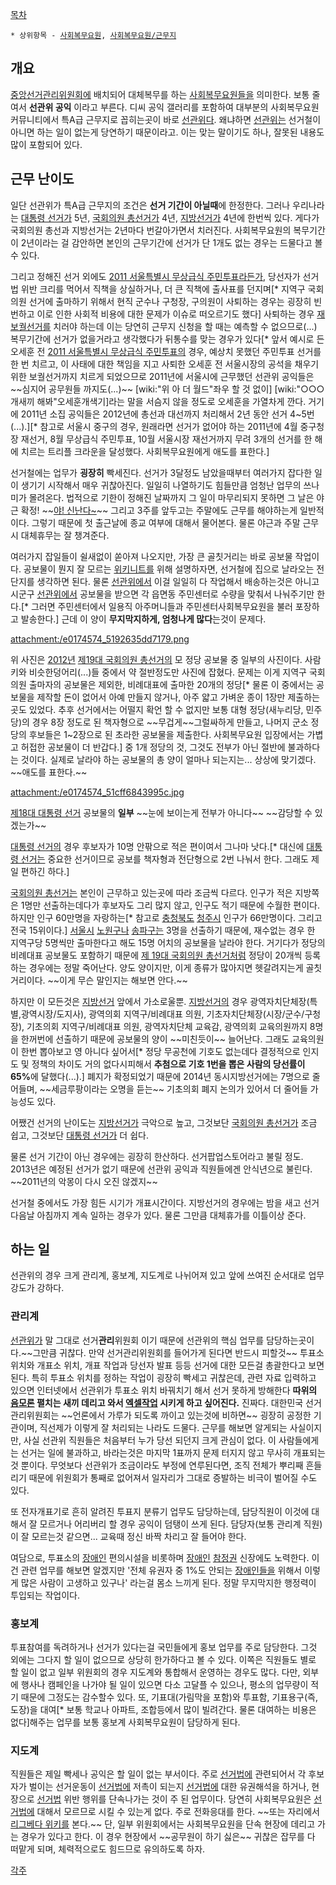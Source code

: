 [[목차]]
 * 상위항목 - [[사회복무요원]], [[사회복무요원/근무지]] 
== 개요 ==
[[중앙선거관리위원회]]에 배치되어 대체복무를 하는 [[사회복무요원]]들을 의미한다. 보통 줄여서 '''선관위 공익''' 이라고 부른다. 디씨 공익 갤러리를 포함하여 대부분의 사회복무요원 커뮤니티에서 특A급 근무지로 꼽히는곳이 바로 [[선관위]]다. 왜냐하면 [[선관위]]는 선거철이 아니면 하는 일이 없는게 당연하기 때문이라고. 이는 맞는 말이기도 하나, 잘못된 내용도 많이 포함되어 있다.

== 근무 난이도 ==
일단 선관위가 특A급 근무지의 조건은 '''선거 기간이 아닐때'''에 한정한다. 그러나 우리나라는 [[대통령 선거]]가 5년, [[국회의원 총선거]]가 4년, [[지방선거]]가 4년에 한번씩 있다. 게다가 국회의원 총선과 지방선거는 2년마다 번갈아가면서 치러진다. 사회복무요원의 복무기간이 2년이라는 걸 감안하면 본인의 근무기간에 선거가 단 1개도 없는 경우는 드물다고 볼 수 있다.

그리고 정해진 선거 외에도 [[2011 서울특별시 무상급식 주민투표]]라든가, 당선자가 선거법 위반 크리를 먹어서 직책을 상실하거나, 더 큰 직책에 출사표를 던지며[* 지역구 국회의원 선거에 출마하기 위해서 현직 군수나 구청장, 구의원이 사퇴하는 경우는 굉장히 빈번하고 이로 인한 사회적 비용에 대한 문제가 이슈로 떠오르기도 했다] 사퇴하는 경우 [[재보궐선거]]를 치러야 하는데 이는 당연히 근무지 신청을 할 때는 예측할 수 없으므로(...) 복무기간에 선거가 없을거라고 생각했다가 뒤통수를 맞는 경우가 있다[* 앞서 예시로 든 오세훈 전 [[2011 서울특별시 무상급식 주민투표]]의 경우, 예상치 못했던 주민투표 선거를 한 번 치르고, 이 사태에 대한 책임을 지고 사퇴한 오세훈 전 서울시장의 공석을 채우기 위한 보궐선거까지 치르게 되었으므로 2011년에 서울시에 근무했던 선관위 공익들은 ~~심지어 공무원들 까지도(...)~~ [wiki:"위 아 더 월드"좌우 할 것 없이] [wiki:"○○○ 개새끼 해봐"오세훈개색기]라는 말을 서슴지 않을 정도로 오세훈을 가열차게 깐다. 거기에 2011년 소집 공익들은 2012년에 총선과 대선까지 처리해서 2년 동안 선거 4~5번(...).][* 참고로 서울시 중구의 경우, 원래라면 선거가 없어야 하는 2011년에 4월 중구청장 재선거, 8월 무상급식 주민투표, 10월 서울시장 재선거까지 무려 3개의 선거를 한 해에 치르는 트리플 크라운을 달성했다. 사회복무요원에게 애도를 표한다.]

선거철에는 업무가 '''굉장히''' 빡세진다. 선거가 3달정도 남았을때부터 여러가지 잡다한 일이 생기기 시작해서 매우 귀찮아진다. 일일히 나열하기도 힘들만큼 엄청난 업무의 쓰나미가 몰려온다. 법적으로 기한이 정해진 날짜까지 그 일이 마무리되지 못하면 그 날은 야근 확정! ~~[[야! 신난다~]]~~ 그리고 3주를 앞두고는 주말에도 근무를 해야하는게 일반적이다. 그렇기 때문에 첫 출근날에 종교 여부에 대해서 물어본다. 물론 야근과 주말 근무시 대체휴무는 잘 챙겨준다.

여러가지 잡일들이 쉴새없이 쏟아져 나오지만, 가장 큰 골칫거리는 바로 공보물 작업이다. 공보물이 뭔지 잘 모르는 [[위키니트]]를 위해 설명하자면, 선거철에 집으로 날라오는 전단지를 생각하면 된다. 물론 [[선관위]]에서 이걸 일일히 다 작업해서 배송하는것은 아니고 시군구 [[선관위]]에서 공보물을 받으면 각 읍면동 주민센터로 수량을 맞춰서 나눠주기만 한다.[* 그러면 주민센터에서 일용직 아주머니들과 주민센터사회복무요원을 불러 포장하고 발송한다.] 근데 이 양이 '''무지막지하게, 엄청나게 많다'''는것이 문제다.

attachment:/e0174574_5192635dd7179.png

위 사진은 [[2012년]] [[제19대 국회의원 총선거]]의 모 정당 공보물 중 일부의 사진이다. 사람 키와 비슷한덩어리(...)들 중에서 약 절반정도만 사진에 잡혔다. 문제는 이게 지역구 국회의원 출마자의 공보물은 제외한, 비례대표에 출마한 20개의 정당[* 물론 이 중에서는 공보물을 제작할 돈이 없어서 아예 만들지 않거나, 아주 얇고 가벼운 종이 1장만 제출하는 곳도 있었다. 추후 선거에서는 어떨지 확언 할 수 없지만 보통 대형 정당(새누리당, 민주당)의 경우 8장 정도로 된 책자형으로 ~~무겁게~~그럴싸하게 만들고, 나머지 군소 정당의 후보들은 1~2장으로 된 초라한 공보물을 제출한다. 사회복무요원 입장에서는 가볍고 허접한 공보물이 더 반갑다.] 중 1개 정당의 것, 그것도 전부가 아닌 절반에 불과하다는 것이다. 실제로 날라야 하는 공보물의 총 양이 얼마나 되는지는... 상상에 맞기겠다. ~~애도를 표한다.~~

attachment:/e0174574_51cff6843995c.jpg

[[제18대 대통령 선거]] 공보물의 '''일부''' ~~눈에 보이는게 전부가 아니다~~ ~~감당할 수 있겠는가~~

[[대통령 선거]]의 경우 후보자가 10명 안팎으로 적은 편이여서 그나마 낫다.[* 대신에 [[대통령 선거]]는 중요한 선거이므로 공보를 책자형과 전단형으로 2번 나눠서 한다. 그래도 제일 편하긴 하다.]

[[국회의원 총선거]]는 본인이 근무하고 있는곳에 따라 조금씩 다르다. 인구가 적은 지방쪽은 1명만 선출하는데다가 후보자도 그리 많지 않고, 인구도 적기 때문에 수월한 편이다. 하지만 인구 60만명을 자랑하는[* 참고로 [[충청북도]] [[청주시]] 인구가 66만명이다. 그리고 전국 15위이다.] [[서울시]] [[노원구]]나 [[송파구]]는 3명을 선출하기 때문에, 재수없는 경우 한 지역구당 5명씩만 출마한다고 해도 15명 어치의 공보물을 날라야 한다. 거기다가 정당의 비례대표 공보물도 포함하기 때문에 [[제 19대 국회의원 총선거]]처럼 정당이 20개씩 등록하는 경우에는 정말 죽어난다. 양도 양이지만, 이게 종류가 많아지면 헷갈려지는게 골칫거리이다. ~~이게 무슨 말인지는 해보면 안다.~~

하지만 이 모든것은 [[지방선거]] 앞에서 가소로울뿐. [[지방선거]]의 경우 광역자치단체장(특별,광역시장/도지사), 광역의회 지역구/비례대표 의원, 기초자치단체장(시장/군수/구청장), 기초의회 지역구/비례대표 의원, 광역자치단체 교육감, 광역의회 교육의원까지 8명을 한꺼번에 선출하기 때문에 공보물의 양이 ~~미친듯이~~ 늘어난다. 그래도 교육의원이 한번 뽑아보고 영 아니다 싶어서[* 정당 무공천에 기호도 없는데다 결정적으로 인지도 및 정책의 차이도 거의 없다시피해서 '''추첨으로 기호 1번을 뽑은 사람의 당선률이 65%'''에 달했다(...).] 폐지가 확정되었기 때문에 2014년 동시지방선거에는 7명으로 줄어들며, ~~세금루팡이라는 오명을 듣는~~ 기초의회 폐지 논의가 있어서 더 줄어들 가능성도 있다.

어쨌건 선거의 난이도는 [[지방선거]]가 극악으로 높고, 그것보단 [[국회의원 총선거]]가 조금 쉽고, 그것보단 [[대통령 선거]]가 더 쉽다.

물론 선거 기간이 아닌 경우에는 굉장히 한산하다. 선거팝업스토어라고 불릴 정도. 2013년은 예정된 선거가 없기 때문에 선관위 공익과 직원들에겐 안식년으로 불린다. ~~2011년의 악몽이 다시 오진 않겠지~~

선거철 중에서도 가장 힘든 시기가 개표시간이다. 지방선거의 경우에는 밤을 새고 선거 다음날 아침까지 계속 일하는 경우가 있다. 물론 그만큼 대체휴가를 이틀이상 준다.
== 하는 일 ==
선관위의 경우 크게 관리계, 홍보계, 지도계로 나뉘어져 있고 앞에 쓰여진 순서대로 업무강도가 강하다.

=== 관리계 ===
[[선관위]]가 말 그대로 선거'''관리'''위원회 이기 때문에 선관위의 핵심 업무를 담당하는곳이다.~~그만큼 귀찮다. 만약 선거관리위원회를 들어가게 된다면 반드시 피할것~~ 투표소 위치와 개표소 위치, 개표 작업과 당선자 발표 등등 선거에 대한 모든걸 총괄한다고 보면 된다. 특히 투표소 위치를 정하는 작업이 굉장히 빡세고 귀찮은데, 관련 자료 입력하고 있으면 인터넷에서 선관위가 투표소 위치 바꿔치기 해서 선거 못하게 방해한다 '''따위의 [[음모론]] 펼치는 새끼 데리고 와서 [[엑셀]]작업 시키게 하고 싶어진다.''' 진짜다. 대한민국 선거관리위원회는 ~~언론에서 가루가 되도록 까이고 있는것에 비하면~~ 굉장히 공정한 기관이며, 직선제가 이렇게 잘 처리되는 나라도 드물다. 근무를 해보면 알게되는 사실이지만, 사실 선관위 직원들은 처음부터 누가 당선 되던지 크게 관심이 없다. 이 사람들에게는 선거는 일에 불과하고, 바라는것은 마지막 1표까지 문제 터지지 않고 무사히 개표되는것 뿐이다. 무엇보다 선관위가 조금이라도 부정에 연루된다면, 조직 전체가 뿌리째 흔들리기 때문에 위원회가 통째로 없어져서 일자리가 그대로 증발하는 비극이 벌어질 수도 있다.

또 전자개표기로 흔히 알려진 투표지 분류기 업무도 담당하는데, 담당직원이 이것에 대해서 잘 모르거나 어리버리 할 경우 공익이 덤탱이 쓰게 된다. 담당자(보통 관리계 직원)이 잘 모르는것 같으면... 교육때 정신 바짝 차리고 잘 들어야 한다.

여담으로, 투표소의 [[장애인]] 편의시설을 비롯하며 [[장애인]] [[참정권]] 신장에도 노력한다. 이건 관련 업무를 해보면 알겠지만 '전체 유권자 중 1%도 안되는 [[장애인]]들을 위해서 이렇게 많은 사람이 고생하고 있구나' 라는걸 몸소 느끼게 된다. 정말 무지막지한 행정력이 투입되는 작업이다.

=== 홍보계 ===
투표참여를 독려하거나 선거가 있다는걸 국민들에게 홍보 업무를 주로 담당한다. 그것 외에는 그다지 할 일이 없으므로 상당히 한가하다고 볼 수 있다. 이쪽은 직원들도 별로 할 일이 없고 일부 위원회의 경우 지도계와 통합해서 운영하는 경우도 많다. 다만, 외부에 행사나 캠페인을 나가야 될 일이 있으면 다소 고달플 수 있으나, 평소의 업무량이 적기 때문에 그정도는 감수할수 있다. 또, 기표대(가림막을 포함)와 투표함, 기표용구(즉, 도장)을 대여[* 보통 학교나 아파트, 조합등에서 많이 빌려간다. 물론 대여하는 비용은 없다]해주는 업무를 보통 홍보계 사회복무요원이 담당하게 된다.

=== 지도계 ===
직원들은 제일 빡세나 공익은 할 일이 없는 부서이다. 주로 [[선거법]]에 관련되어서 각 후보자가 벌이는 선거운동이 [[선거법]]에 저촉이 되는지 [[선거법]]에 대한 유권해석을 하거나, 현장으로 [[선거법]] 위반 행위를 단속나가는 것이 주 된 업무이다. 당연히 사회복무요원은 [[선거법]]에 대해서 모르므로 시킬 수 있는게 없다. 주로 전화응대를 한다. ~~또는 자리에서 [[리그베다 위키]]를 본다.~~ 단, 일부 위원회에서는 사회복무요원을 단속 현장에 데리고 가는 경우가 있다고 한다. 이 경우 현장에서 ~~공무원이 하기 싫은~~ 귀찮은 잡무를 다 떠맡게 되며, 체력적으로도 힘드므로 유의하도록 하자.

[[각주]]
